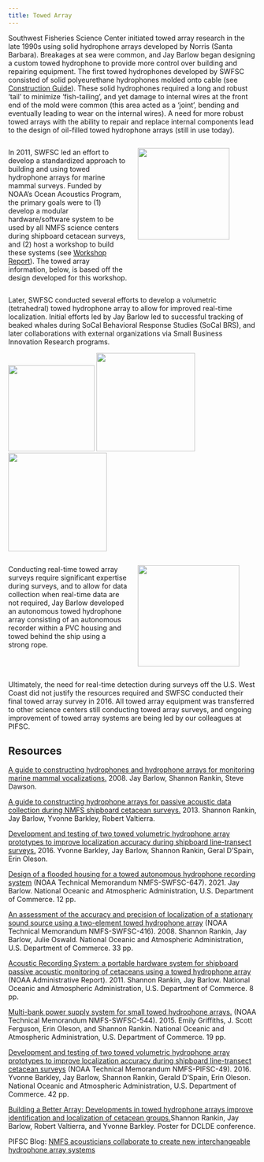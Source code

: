 ```yaml
---
title: Towed Array
---
```


Southwest Fisheries Science Center initiated towed array research in the late 1990s using solid hydrophone arrays developed by Norris (Santa Barbara). Breakages at sea were common, and Jay Barlow began designing a custom towed hydrophone to provide more control over building and repairing equipment. The first towed hydrophones developed by SWFSC consisted of solid polyeurethane hydrophones molded onto cable (see [Construction Guide](https://repository.library.noaa.gov/view/noaa/3620)). These solid hydrophones required a long and robust 'tail' to minimize 'fish-tailing', and yet damage to internal wires at the front end of the mold were common (this area acted as a 'joint', bending and eventually leading to wear on the internal wires). A need for more robust towed arrays with the ability to repair and replace internal components lead to the design of oil-filled towed hydrophone arrays (still in use today).

::: columns
::: {.column width="50%"}
In 2011, SWFSC led an effort to develop a standardized approach to building and using towed hydrophone arrays for marine mammal surveys. Funded by NOAA's Ocean Acoustics Program, the primary goals were to (1) develop a modular hardware/software system to be used by all NMFS science centers during shipboard cetacean surveys, and (2) host a workshop to build these systems (see [Workshop Report](supplemental/ASTWG_FY12_PAMHardwareWorkshop.pdf)). The towed array information, below, is based off the design developed for this workshop.
:::

::: {.column width="50%"}
![](images/towed_modularArray.png){width="186"}
:::
:::

Later, SWFSC conducted several efforts to develop a volumetric (tetrahedral) towed hydrophone array to allow for improved real-time localization. Initial efforts led by Jay Barlow led to successful tracking of beaked whales during SoCal Behavioral Response Studies (SoCal BRS), and later collaborations with external organizations via Small Business Innovation Research programs.

![](images/towed_tetrahedral.jpg){width="175"} ![](images/towed_volumetric.jpg){width="200"} ![](images/towed_trident.jpg){width="200"}

::: columns
::: {.column width="50%"}
Conducting real-time towed array surveys require significant expertise during surveys, and to allow for data collection when real-time data are not required, Jay Barlow developed an autonomous towed hydrophone array consisting of an autonomous recorder within a PVC housing and towed behind the ship using a strong rope.
:::

::: {.column width="50%"}
![](images/towed_autonomousArray.jpg){width="206"}
:::
:::

Ultimately, the need for real-time detection during surveys off the U.S. West Coast did not justify the resources required and SWFSC conducted their final towed array survey in 2016. All towed array equipment was transferred to other science centers still conducting towed array surveys, and ongoing improvement of towed array systems are being led by our colleagues at PIFSC.

## Resources

[A guide to constructing hydrophones and hydrophone arrays for monitoring marine mammal vocalizations.](https://repository.library.noaa.gov/view/noaa/3620) 2008. Jay Barlow, Shannon Rankin, Steve Dawson.

[A guide to constructing hydrophone arrays for passive acoustic data collection during NMFS shipboard cetacean surveys.](https://repository.library.noaa.gov/view/noaa/4443) 2013. Shannon Rankin, Jay Barlow, Yvonne Barkley, Robert Valtierra.

[Development and testing of two towed volumetric hydrophone array prototypes to improve localization accuracy during shipboard line-transect surveys.](https://repository.library.noaa.gov/view/noaa/8699) 2016. Yvonne Barkley, Jay Barlow, Shannon Rankin, Geral D'Spain, Erin Oleson.

[Design of a flooded housing for a towed autonomous hydrophone recording system](https://doi.%20org/10.25923/rmzp-fh90) (NOAA Technical Memorandum NMFS-SWFSC-647). 2021. Jay Barlow. National Oceanic and Atmospheric Administration, U.S. Department of Commerce. 12 pp.

[An assessment of the accuracy and precision of localization of a stationary sound source using a two-element towed hydrophone array](https://swfsc-publications.fisheries.noaa.gov/publications/TM/SWFSC/NOAA-TM-NMFS-SWFSC-416.PDF) (NOAA Technical Memorandum NMFS-SWFSC-416). 2008. Shannon Rankin, Jay Barlow, Julie Oswald. National Oceanic and Atmospheric Administration, U.S. Department of Commerce. 33 pp.

[Acoustic Recording System: a portable hardware system for shipboard passive acoustic monitoring of cetaceans using a towed hydrophone array](https://repository.library.noaa.gov/view/noaa/4679) (NOAA Administrative Report). 2011. Shannon Rankin, Jay Barlow. National Oceanic and Atmospheric Administration, U.S. Department of Commerce. 8 pp.

[Multi-bank power supply system for small towed hydrophone arrays.](https://swfsc-publications.fisheries.noaa.gov/publications/TM/SWFSC/NOAA-TM-NMFS-SWFSC-544.pdf) (NOAA Technical Memorandum NMFS-SWFSC-544). 2015. Emily Griffiths, J. Scott Ferguson, Erin Oleson, and Shannon Rankin. National Oceanic and Atmospheric Administration, U.S. Department of Commerce. 19 pp.

[Development and testing of two towed volumetric hydrophone array prototypes to improve localization accuracy during shipboard line-transect cetacean surveys](https://swfsc-publications.fisheries.noaa.gov/publications/CR/2016/2016Barkley.pdf) (NOAA Technical Memorandum NMFS-PIFSC-49). 2016. Yvonne Barkley, Jay Barlow, Shannon Rankin, Gerald D'Spain, Erin Oleson. National Oceanic and Atmospheric Administration, U.S. Department of Commerce. 42 pp.

[Building a Better Array: Developments in towed hydrophone arrays improve identification and localization of cetacean groups.](https://github.com/SAEL-SWFSC/SAEL-lab-manual/blob/main/supplemental/rankin.etal_hydrophone.pdf)Shannon Rankin, Jay Barlow, Robert Valtierra, and Yvonne Barkley. Poster for DCLDE conference.

PIFSC Blog: [NMFS acousticians collaborate to create new interchangeable hydrophone array systems](https://pifscblog.wordpress.com/2012/12/21/nmfs-acousticians-collaborate-to-create-new-interchangeable-hydrophone-array-systems/)
